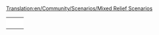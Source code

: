 [[Translation:en/Community/Scenarios/Mixed Relief Scenarios]]
{{en/Community/Scenarios/Scenarios by relief}}

{|
|-
|style="border:none;background:white"|
{{Page:en/Community/Scenarios/Italy}}

|style="border:none;background:white"|
{{Page:en/Community/Scenarios/Kloof}}

|style="border:none;background:white"|
{{Page:en/Community/Scenarios/Europe}}

|-
|style="border:none;background:white"|
{{Page:en/Community/Scenarios/United Kingdom}}

|style="border:none;background:white"|
{{Page:en/Community/Scenarios/Get Your Ships}}

|style="border:none;background:white"|
{{Page:en/Community/Scenarios/Climb up the Mountains}}

|-
|style="border:none;background:white"|
{{Page:en/Community/Scenarios/Lakes}}

|style="border:none;background:white"|
{{Page:en/Community/Scenarios/Desert Tracking}}

|style="border:none;background:white"|
{{Page:en/Karlsruhe}}

|-
|style="border:none;background:white"|
{{Page:en/Süd-Rheinland-Pfalz & Saarland}}

|style="border:none;background:white"|
{{Page:en/Oberbayern}}

|style="border:none;background:white"|
{{Page:en/Malaysia}}

|-
|style="border:none;background:white"|
{{Page:en/Community/Scenarios/UltimaV Britannia}}

|style="border:none;background:white"|
{{Page:en/Germany Island}}

|style="border:none;background:white"|
<!-- {{ ... }} -->

|}